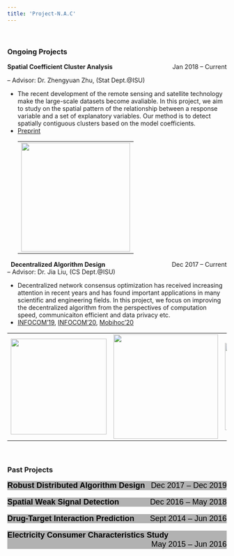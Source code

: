 ```yaml
---
title: 'Project-N.A.C'
---
```

&nbsp;
<html>
<head>
<meta name="viewport" content="width=device-width, initial-scale=1">
<style>

.collapsible {
  background-color: #b2b2b2;
  color: black;
  cursor: pointer;
  padding: 0px;
  width: 100%;
  border: none;
  text-align: left;
  outline: none;
  font-size: 18px;
}

.active, .collapsible:hover {
  background-color: white;
}

.content {
  padding: 0 18px;
  max-height: 0;
  overflow: hidden;
  transition: max-height 0.2s ease-out;
  background-color: #ffffff;
}
</style>
</head>
<body>
<!-- <IMG SRC="files/case1.gif"> -->
### **Ongoing Projects**

**Spatial Coefficient Cluster Analysis**  [Jan 2018 – Current]{style="float:right"}

-- Advisor: Dr. Zhengyuan Zhu, (Stat Dept.@ISU)  

* The recent development of the remote sensing and satellite technology make the large-scale datasets become avaliable. In this project, we aim to study on the spatial pattern of the relationship between a response variable and a set of explanatory variables. Our method is to detect spatially contiguous clusters based on the model coefficients.   
* [Preprint](https://arxiv.org/pdf/1905.11549.pdf)
<center>
|   | 
|---|
| ![](images/SCC/SCC1.png){width=250px} |
</center>

&nbsp;
**Decentralized Algorithm Design**  [Dec 2017 – Current]{style="float:right"}   
-- Advisor: Dr. Jia Liu, (CS Dept.@ISU)  

* Decentralized network consensus optimization has received increasing attention in recent years and has found important applications in many scientific and engineering fields. In this project, we focus on improving the decentralized algorithm from the perspectives of computation speed, communicaiton efficient and data privacy etc. 
* [INFOCOM'19](https://arxiv.org/pdf/1812.04048.pdf), [INFOCOM'20](https://arxiv.org/pdf/1912.03208.pdf),
[Mobihoc'20](https://arxiv.org/pdf/2001.03836.pdf)

<center>
|   |   |   |
|---|---|---|
|![](images/Dist_Opt/D2.png){width=220px}|![](images/Dist_Opt/D3.png){width=240px}|![](images/Dist_Opt/D4.png){width=200px}|
</center>

&nbsp;

### **Past Projects**

<button class="collapsible">**Robust Distributed Algorithm Design**  [Dec 2017 – Dec 2019]{style="float:right"}  </button>
<div class="content">
-- Advisor: Dr. Jia Liu, (CS Dept.@ISU)  

* Distributed stochastic optimization strategies have been adopted to facilitate deep machine learning training. In this project, we aim to design and study the distributed stochastic algorithms with the tolerance of Asynchronous and Byzantine workerss.  
* [CDC'19](https://arxiv.org/pdf/1909.04532.pdf), [Preprint](https://arxiv.org/pdf/1805.09470.pdf)  

<center>
|   |
|---|
|![](images/Dist_Opt/D1.png){width=220px}|
</center>

</div>
&nbsp;
<button class="collapsible">**Spatial Weak Signal Detection**  [Dec 2016 – May 2018]{style="float:right"}  </button>
<div class="content">
-- Advisor: Dr. Zhengyuan Zhu, (Stat Dept.@ISU)  

* We propose a detection method (SCUSUM) to detect weak spatial signals, which is based on the conventional CUSUM metnod for change-point detection. The statistical properties of SCUSUM are analyzed in our work, which imply that this method could identify the abnormal region w.h.p. We apply this method to fMRI data to identify the active regions.   
* [Preprint](https://lib.dr.iastate.edu/cgi/viewcontent.cgi?article=1049&context=creativecomponents)
  
<center>
|   |   |   |   |
|---|---|---|---|
|![](images/SCUSUM/S1.png){width=240px}| ![](images/SCUSUM/S2.png){width=240px} |![](images/SCUSUM/S4.png){width=180px} |![](images/SCUSUM/S5.png){width=180px} |
</center>
</div>
&nbsp;
<button class="collapsible">**Drug-Target Interaction Prediction**  [Sept 2014 – Jun 2016]{style="float:right"}  </button>
<div class="content">
-- Advisor: Dr. Shuqin Zhang (Math Dept.@FDU)   

* We propose a multiview drug-target interaction prediction method (MVDTI) based on network clustering and co-training. This method can identify the drug-target clusters in both drug and target protein similarity network. We predict potential DTI pairs based on LINCS database and conducting enrichment analysis on the detected co-modules to assess the predition accuracy.  
* [Computational Biology and Chemistry'17](https://www.sciencedirect.com/science/article/pii/S1476927117301950)

<center>
|   |   |   |
|---|---|---|
|![](images/DTI/DTI_2.png){width=150px}| ![](images/DTI/DTI_3.png){width=330px} |![](images/DTI/DTI_1.png){width=220px} |
</center>
</div>
&nbsp;
<button class="collapsible">**Electricity Consumer Characteristics Study**  [May 2015 – Jun 2016]{style="float:right"}  </button>
<div class="content">
-- Advisor: Dr. Weiguo Gao (Math Dept.@FDU)  

* We apply the kernel method to estimate continuous curves of daily data with missing value. Then the functional k-means algorithm is conducted on the electricity consumption data to cluster Consumers in Shanghai.  
* [Power System Technology'15](http://new.oversea.cnki.net/KCMS/detail/detail.aspx?dbcode=CJFQ&dbname=CJFDLAST2015&filename=DWJS201511025&v=MDU3NzFOcm85SFlZUjhlWDFMdXhZUzdEaDFUM3FUcldNMUZyQ1VSTE9mWWVkcUZ5bmtWN3ZLSVRyQmZiRzRIOVQ=)

<center>
|   |   |
|---|---|
|![](images/Electricity/ele1.png){width=300px}| ![](images/Electricity/ele2.png){width=300px} |
</center>
</div>
<script>
var coll = document.getElementsByClassName("collapsible");
var i;

for (i = 0; i < coll.length; i++) {
  coll[i].addEventListener("click", function() {
    this.classList.toggle("active");
    var content = this.nextElementSibling;
    if (content.style.maxHeight){
      content.style.maxHeight = null;
    } else {
      content.style.maxHeight = content.scrollHeight + "px";
    } 
  });
}
</script>

</body>
</html>
